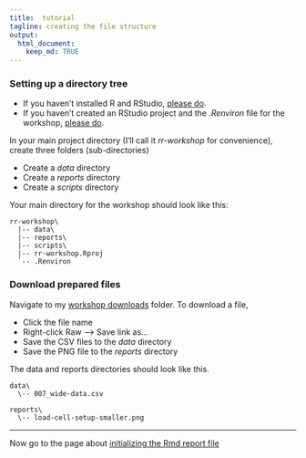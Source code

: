 ```yaml
---
title:  tutorial
tagline: creating the file structure
output: 
  html_document:
    keep_md: TRUE
---
```


### Setting up a directory tree

- If you haven't installed R and RStudio, [please do](002_pre-hw.html). 
- If you haven't created an RStudio project and the *.Renviron* file for the workshop, [please do](002_pre-hw.html). 


In your main project directory (I'll call it *rr-workshop* for convenience), create three folders (sub-directories)

- Create a *data* directory
- Create a *reports* directory
- Create a *scripts* directory

Your main directory for the workshop should look like this: 

```
rr-workshop\
  |-- data\
  |-- reports\
  |-- scripts\
  |-- rr-workshop.Rproj
  `-- .Renviron
```

### Download prepared files 
 
Navigate to my [workshop downloads](../resources/downloads/) folder. To download a file, 

- Click the file name 
- Right-click Raw --> Save link as... 
- Save the CSV files to the *data* directory 
- Save the PNG file to the *reports* directory 

The data and reports directories should look like this. 

```
data\
  \-- 007_wide-data.csv
  
reports\
  \-- load-cell-setup-smaller.png
```

--- 
Now go to the page about [initializing the Rmd report file](04-initialize-Rmd.html)
